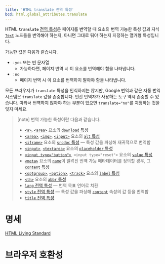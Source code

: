 ```yaml
---
title: 'HTML translate 전역 특성'
bcd: html.global_attributes.translate
---
```


HTML **`translate`** [전역 특성](.)은 페이지를 번역할 때 요소의 번역 가능한 특성 값과 자식 [`Text`](https://developer.mozilla.org/en-US/docs/Web/API/Text) 노드들을 번역해야 하는지, 아니면 그대로 둬야 하는지 지정하는 열거형 특성입니다.

가능한 값은 다음과 같습니다.

- : `yes` 또는 빈 문자열
  - 가능하다면, 페이지 번역 시 이 요소를 번역해야 함을 나타냅니다.
- : `no`
  - 페이지 번역 시 이 요소를 번역하지 말아야 함을 나타냅니다.

모든 브라우저가 `translate` 특성을 인식하지는 않지만, Google 번역과 같은 자동 번역 시스템은 `translate` 값을 존중합니다. 인간 번역자가 사용하는 도구 역시 존중할 수 있습니다. 따라서 번역하지 않아야 하는 부분이 있으면 `translate="no"`를 지정하는 것을 잊지 마세요.

> [note]
> 번역 가능한 특성이란 다음과 같습니다.
>
> - [`<a>`](../Element/a), [`<area>`](../Element/area) 요소의 [`download` 특성](../Element/a#term-download)
> - [`<area>`](../Element/area), [`<img>`](../Element/img), [`<input>`](../Element/input) 요소의 [`alt` 특성](../Element/img#term-alt)
> - [`<iframe>`](../Element/iframe) 요소의 [`srcdoc` 특성](../Element/iframe#term-srcdoc) — 특성 값을 파싱해 재귀적으로 번역함
> - [`<input>`](../Element/input), [`<textarea>`](../Element/textarea) 요소의 [`placeholder` 특성](../Element/input#term-placeholder)
> - [`<input type="button">`](../Element/input/button), `<input type="reset">` 요소의 [`value` 특성](../Element/input#term-value)
> - [`<meta>`](../Element/meta) 요소의 [`name`](../Element/meta#term-name)이 알려진 번역 가능 메타데이터를 정의할 경우, 그 [`content` 특성](../Element/meta#term-content)
> - [`<optgroup>`](../Element/optgroup), [`<option>`](../Element/option), [`<track>`](../Element/track) 요소의 [`label` 특성](../Element/optgroup#term-label)
> - [`<th>`](../Element/th) 요소의 [`abbr` 특성](../Element/th#term-abbr)
> - [`lang` 전역 특성](../Global_attributes#term-lang) — 번역 목표 언어로 치환
> - [`style` 전역 특성](../Global_attributes#term-style) — 특성 값을 파싱해 [`content`](https://developer.mozilla.org/en-US/docs/Web/CSS/content) 속성의 값 등을 번역함
> - [`title` 전역 특성](../Global_attributes#term-title)

# 명세

[HTML Living Standard](https://html.spec.whatwg.org/multipage/dom.html#attr-translate)

# 브라우저 호환성

<BrowserCompat data={props.bcd} />
